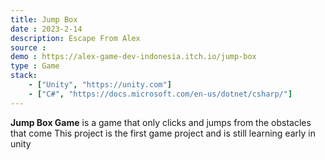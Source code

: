 ```yaml
---
title: Jump Box
date : 2023-2-14
description: Escape From Alex
source : 
demo : https://alex-game-dev-indonesia.itch.io/jump-box
type : Game
stack:
    - ["Unity", "https://unity.com"]
    - ["C#", "https://docs.microsoft.com/en-us/dotnet/csharp/"]
---
```


**Jump Box Game** is a game that only clicks and jumps from the obstacles that come This project is the first game project and is still learning early in unity